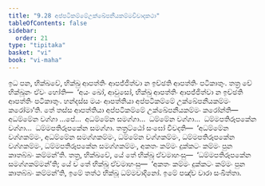 ```yaml
---
title: "9.28 අප්පටිකම්මේඋක්ඛේපනීයකම්මවිවාදකථා"
tableOfContents: false
sidebar:
  order: 21
type: "tipitaka"
basket: "vi"
book: "vi-maha"
---
```



<DynamicBreadcrumb />

<Division number="438" book="vi-maha">

<Paragraph number="1884" book="vi-maha">
ඉධ පන, භික්ඛවේ, භික්ඛු ආපත්තිං ආපජ්ජිත්වා න ඉච්ඡති ආපත්තිං පටිකාතුං. තත්‍ර චේ භික්ඛූනං ඒවං හෝති—  ‘අයං ඛෝ, ආවුසෝ, භික්ඛු ආපත්තිං ආපජ්ජිත්වා න ඉච්ඡති ආපත්තිං පටිකාතුං. හන්දස්ස මයං ආපත්තියා අප්පටිකම්මේ උක්ඛේපනීයකම්මං කරෝමා’ති. තේ තස්ස ආපත්තියා අප්පටිකම්මේ උක්ඛේපනීයකම්මං කරෝන්ති—  අධම්මේන වග්ගා …පේ…  අධම්මේන සමග්ගා…  ධම්මේන වග්ගා…  ධම්මපතිරූපකේන වග්ගා…  ධම්මපතිරූපකේන සමග්ගා. තත්‍රට්ඨෝ සංඝෝ විවදති—  ‘අධම්මේන වග්ගකම්මං, අධම්මේන සමග්ගකම්මං, ධම්මේන වග්ගකම්මං, ධම්මපතිරූපකේන වග්ගකම්මං, ධම්මපතිරූපකේන සමග්ගකම්මං, අකතං කම්මං දුක්කටං කම්මං පුන කාතබ්බං කම්මන්’ති. තත්‍ර, භික්ඛවේ, යේ තේ භික්ඛූ ඒවමාහංසු—  ‘ධම්මපතිරූපකේන සමග්ගකම්මන්’ති; යේ ච තේ භික්ඛූ ඒවමාහංසු—  ‘අකතං කම්මං දුක්කටං කම්මං පුන කාතබ්බං කම්මන්’ති, ඉමේ තත්ථ භික්ඛූ ධම්මවාදිනෝ. ඉමේ පඤ්ච වාරා සංඛිත්තා.
</Paragraph>
</Division>